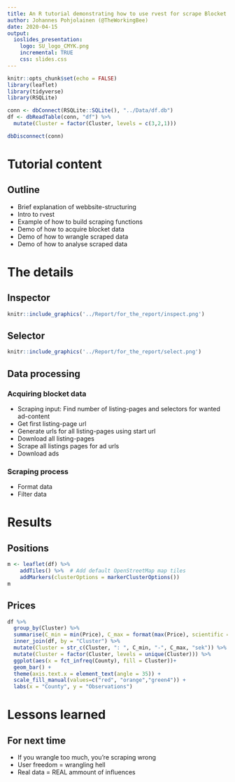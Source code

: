 ```yaml
---
title: An R tutorial demonstrating how to use rvest for scrape Blocket.se
author: Johannes Pohjolainen (@TheWorkingBee)
date: 2020-04-15
output:
  ioslides_presentation:
    logo: SU_logo_CMYK.png
    incremental: TRUE
    css: slides.css
---
```


```r
knitr::opts_chunk$set(echo = FALSE)
library(leaflet)
library(tidyverse)
library(RSQLite)

conn <- dbConnect(RSQLite::SQLite(), "../Data/df.db")
df <- dbReadTable(conn, "df") %>% 
  mutate(Cluster = factor(Cluster, levels = c(3,2,1)))

dbDisconnect(conn)
```
# Tutorial content

## Outline
- Brief explanation of webbsite-structuring
- Intro to rvest
- Example of how to build scraping functions
- Demo of how to acquire blocket data
- Demo of how to wrangle scraped data
- Demo of how to analyse scraped data

# The details 
## Inspector

```r
knitr::include_graphics('../Report/for_the_report/inspect.png')
```

## Selector
```r
knitr::include_graphics('../Report/for_the_report/select.png')
```

## Data processing
### Acquiring blocket data
- Scraping input: Find number of listing-pages and selectors for wanted ad-content
- Get first listing-page url
- Generate urls for all listing-pages using start url
- Download all listing-pages
- Scrape all listings pages for ad urls
- Download ads

### Scraping process
- Format data
- Filter data

# Results
## Positions
```r
m <- leaflet(df) %>%
    addTiles() %>%  # Add default OpenStreetMap map tiles
    addMarkers(clusterOptions = markerClusterOptions())
m
```

## Prices
```r
df %>%
  group_by(Cluster) %>% 
  summarise(C_min = min(Price), C_max = format(max(Price), scientific = FALSE)) %>%
  inner_join(df, by = "Cluster") %>% 
  mutate(Cluster = str_c(Cluster, ": ", C_min, "-", C_max, "sek")) %>% 
  mutate(Cluster = factor(Cluster, levels = unique(Cluster))) %>% 
  ggplot(aes(x = fct_infreq(County), fill = Cluster))+ 
  geom_bar() +  
  theme(axis.text.x = element_text(angle = 35)) +
  scale_fill_manual(values=c("red", "orange","green4")) +
  labs(x = "County", y = "Observations")
```

# Lessons learned
## For next time
- If you wrangle too much, you're scraping wrong
- User freedom = wrangling hell
- Real data = REAL ammount of influences

